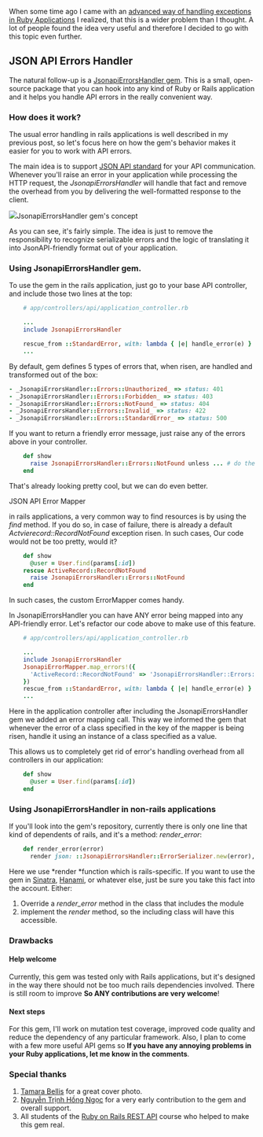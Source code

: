 When some time ago I came with an [advanced way of handling exceptions in Ruby Applications](https://driggl.com/blog/a/handling-exceptions-in-rails-applications) I realized, that this is a wider problem than I thought. A lot of people found the idea very useful and therefore I decided to go with this topic even further.

## JSON API Errors Handler

The natural follow-up is a [JsonapiErrorsHandler gem](https://rubygems.org/gems/jsonapi_errors_handler). This is a small, open-source package that you can hook into any kind of Ruby or Rails application and it helps you handle API errors in the really convenient way.

### How does it work?

The usual error handling in rails applications is well described in my previous post, so let's focus here on how the gem's behavior makes it easier for you to work with API errors.

<CourseAd />

The main idea is to support [JSON API standard](https://jsonapi.org) for your API communication. Whenever you'll raise an error in your application while processing the HTTP request, the _JsonapiErrorsHandler_ will handle that fact and remove the overhead from you by delivering the well-formatted response to the client.

![](https://driggl-prod.s3.amazonaws.com/media/project/e4bd6bca-6540-45d5-a89f-43f2dfd43f81/media_upload/c82c4aba-8f8b-49c3-bb21-0e1591afeb1b/media_file/blog_JsonapiErrorsHandler-Concept.jpg)JsonapiErrorsHandler gem's concept

As you can see, it's fairly simple. The idea is just to remove the responsibility to recognize serializable errors and the logic of translating it into JsonAPI-friendly format out of your application.

### Using JsonapiErrorsHandler gem.

To use the gem in the rails application, just go to your base API controller, and include those two lines at the top:

```ruby
    # app/controllers/api/application_controller.rb

    ...
    include JsonapiErrorsHandler

    rescue_from ::StandardError, with: lambda { |e| handle_error(e) }
    ...
```

By default, gem defines 5 types of errors that, when risen, are handled and transformed out of the box:

```ruby
- _JsonapiErrorsHandler::Errors::Unauthorized_ => status: 401
- _JsonapiErrorsHandler::Errors::Forbidden_ => status: 403
- _JsonapiErrorsHandler::Errors::NotFound_ => status: 404
- _JsonapiErrorsHandler::Errors::Invalid_ => status: 422
- _JsonapiErrorsHandler::Errors::StandardError_ => status: 500
```

If you want to return a friendly error message, just raise any of the errors above in your controller.

```ruby
    def show
      raise JsonapiErrorsHandler::Errors::NotFound unless ... # do the fancy find
    end
```

That's already looking pretty cool, but we can do even better.

JSON API Error Mapper

in rails applications, a very common way to find resources is by using the _find_ method. If you do so, in case of failure, there is already a default _Actvierecord::RecordNotFound_ exception risen. In such cases, Our code would not be too pretty, would it?

```ruby
    def show
      @user = User.find(params[:id])
    rescue ActiveRecord::RecordNotFound
      raise JsonapiErrorsHandler::Errors::NotFound
    end
```

In such cases, the custom ErrorMapper comes handy.

In JsonapiErrorsHandler you can have ANY error being mapped into any API-friendly error. Let's refactor our code above to make use of this feature.

```ruby
    # app/controllers/api/application_controller.rb

    ...
    include JsonapiErrorsHandler
    JsonapiErrorMapper.map_errors!({
      'ActiveRecord::RecordNotFound' => 'JsonapiErrorsHandler::Errors::NotFound'
    })
    rescue_from ::StandardError, with: lambda { |e| handle_error(e) }
    ...
```

Here in the application controller after including the JsonapiErrorsHandler gem we added an error mapping call. This way we informed the gem that whenever the error of a class specified in the key of the mapper is being risen, handle it using an instance of a class specified as a value.

This allows us to completely get rid of error's handling overhead from all controllers in our application:

```ruby
    def show
      @user = User.find(params[:id])
    end
```

### Using JsonapiErrorsHandler in non-rails applications

If you'll look into the gem's repository, currently there is only one line that kind of dependents of rails, and it's a method: _render_error_:

```ruby
    def render_error(error)
      render json: ::JsonapiErrorsHandler::ErrorSerializer.new(error), status: error.status   end
```

Here we use *render *function which is rails-specific. If you want to use the gem in [Sinatra](http://sinatrarb.com/), [Hanami](https://hanamirb.org/), or whatever else, just be sure you take this fact into the account. Either:

1.  Override a _render_error_ method in the class that includes the module
2.  implement the _render_ method, so the including class will have this accessible.

### Drawbacks

#### Help welcome

Currently, this gem was tested only with Rails applications, but it's designed in the way there should not be too much rails dependencies involved. There is still room to improve **So ANY contributions are very welcome**!

#### Next steps

For this gem, I'll work on mutation test coverage, improved code quality and reduce the dependency of any particular framework. Also, I plan to come with a few more useful API gems so **If you have any annoying problems in your Ruby applications, let me know in the comments**.

### Special thanks

1.  [Tamara Bellis](https://unsplash.com/@tamarabellis) for a great cover photo.
2.  [Nguyễn Trịnh Hồng Ngọc](https://medium.com/@ruby277) for a very early contribution to the gem and overall support.
3.  All students of the [Ruby on Rails REST API](https://www.udemy.com/ruby-on-rails-api-the-complete-guide/learn/) course who helped to make this gem real.
